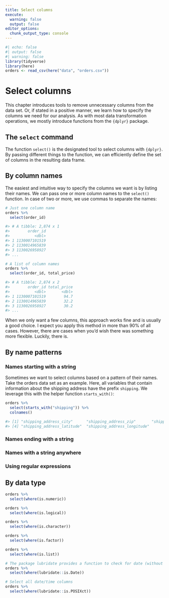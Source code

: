 ```yaml
---
title: Select columns
execute: 
  warning: false
  output: false
editor_options: 
  chunk_output_type: console
---
```

```r
#| echo: false
#| output: false
#| warning: false
library(tidyverse)
library(here)
orders <- read_csv(here("data", "orders.csv"))
```

# Select columns 

This chapter introduces tools to remove unnecessary columns from the data set. Or, if stated in a positive manner, we learn how to specify the columns we need for our analysis. As with most data transformation operations, we mostly introduce functions from the `{dplyr}` package.

## The `select` command

The function `select()` is the designated tool to select columns with `{dplyr}`. By passing different things to the function, we can efficiently define the set of columns in the resulting data frame.

## By column names

The easiest and intuitive way to specify the columns we want is by listing their names. We can pass one or more column names to the `select()` function. In case of two or more, we use commas to separate the names:

```r
# Just one column name
orders %>% 
  select(order_id)

#> # A tibble: 2,874 x 1
#>        order_id
#>           <dbl>
#> 1 1130007101519
#> 2 1130014965839
#> 3 1130026958927
#> ...

# A list of column names
orders %>% 
  select(order_id, total_price)

#> # A tibble: 2,874 x 2
#>        order_id total_price
#>           <dbl>       <dbl>
#> 1 1130007101519        94.7
#> 2 1130014965839        32.2
#> 3 1130026958927        30.2
#> ...
```

When we only want a few columns, this approach works fine and is usually a good choice. I expect you apply this method in more than 90% of all cases. However, there are cases when you'd wish there was something more flexible. Luckily, there is.

## By name patterns

### Names starting with a string

Sometimes we want to select columns based on a pattern of their names. Take the orders data set as an example. Here, all variables that contain information about the shipping address have the prefix `shipping`. We leverage this with the helper function `starts_with()`:

```r
orders %>% 
  select(starts_with("shipping")) %>% 
  colnames()

#> [1] "shipping_address_city"      "shipping_address_zip"       "shipping_address_country"  
#> [4] "shipping_address_latitude"  "shipping_address_longitude"
```

### Names ending with a string

### Names with a string anywhere

### Using regular expressions

## By data type

```r
orders %>% 
  select(where(is.numeric))

orders %>% 
  select(where(is.logical))

orders %>% 
  select(where(is.character))

orders %>% 
  select(where(is.factor))

orders %>% 
  select(where(is.list))

# The package lubridate provides a function to check for date (without time)
orders %>% 
  select(where(lubridate::is.Date))

# Select all date/time columns
orders %>% 
  select(where(lubridate::is.POSIXct))
```

